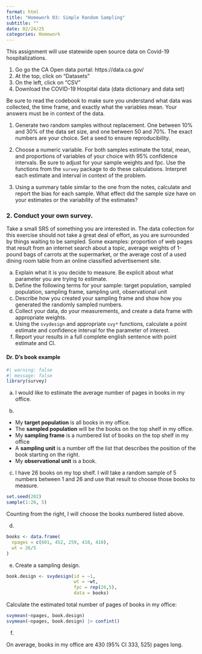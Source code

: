 ```yaml
---
format: html
title: "Homework 03: Simple Random Sampling"
subtitle: ""
date: 02/24/25
categories: Homework
---
```



This assignment will use statewide open source data on Covid-19 hospitalizations. 

1. Go go the CA Open data portal: https://data.ca.gov/
2. At the top, click on "Datasets"
3. On the left, click on "CSV" 
4. Download the COVID-19 Hospital data (data dictionary and data set)

Be sure to read the codebook to make sure you understand what data was collected, the time frame, and exactly what the variables mean. Your answers must be in context of the data. 

1. Generate two random samples without replacement. One between 10% and 30% of the data set size, and one between 50 and 70%. The exact numbers are your choice. Set a seed to ensure reproducibility.


2. Choose a numeric variable. For both samples estimate the total, mean, and proportions of variables of your choice with 95% confidence intervals. Be sure to adjust for your sample weights and fpc. Use the functions from the `survey` package to do these calculations. Interpret each estimate and interval in context of the problem. 


3. Using a summary table similar to the one from the notes, calculate and report the bias for each sample. What effect did the sample size have on your estimates or the variability of the estimates? 



### 2. Conduct your own survey. 

Take a small SRS of something you are interested in. The data collection for this exercise should not take a great deal of effort, as you are surrounded by things waiting to be sampled. Some examples: proportion of web pages that result from an internet search about a topic, average weights of 1-pound bags of carrots at the supermarket, or the average cost of a used dining room table from an online classified advertisement site.

a) Explain what it is you decide to measure. Be explicit about what parameter you are trying to estimate. 
b) Define the following terms for your sample: target population, sampled population, sampling frame, sampling unit, observational unit
c) Describe how you created your sampling frame and show how you generated the randomly sampled numbers.
d) Collect your data, do your measurements, and create a data frame with appropriate weights. 
e) Using the `svydesign` and appropriate `svy*` functions, calculate a point estimate and confidence interval for the parameter of interest.
f) Report your results in a full complete english sentence with point estimate and CI. 

:::{.callout-tip}
#### Dr. D's book example

```r
#| warning: false
#| message: false
library(survey)
```

a) 
I would like to estimate the average number of pages in books in my office. 

b) 

* My **target population** is all books in my office. 
* The **sampled population** will be the books on the top shelf in my office.
* My **sampling frame** is a numbered list of books on the top shelf in my office
* A **sampling unit** is a number off the list that describes the position of the book starting on the right. 
* My **observational unit** is a book. 

c) 
I have 26 books on my top shelf. I will take a random sample of 5 numbers between 1 and 26 and use that result to choose those books to measure. 

```r
set.seed(202)
sample(1:26, 5)
```

Counting from the right, I will choose the books numbered listed above. 

d) 
```r
books <- data.frame(
  npages = c(601, 452, 259, 418, 418),
  wt = 26/5
)
```

e) 
Create a sampling design. 
```r
book.design <- svydesign(id = ~1, 
                         wt = ~wt, 
                         fpc = rep(26,5),
                         data = books)
```

Calculate the estimated total number of pages of books in my office: 

```r
svymean(~npages, book.design)
svymean(~npages, book.design) |> confint()
```

f) 

On average, books in my office are 430 (95% CI 333, 525) pages long. 
:::



